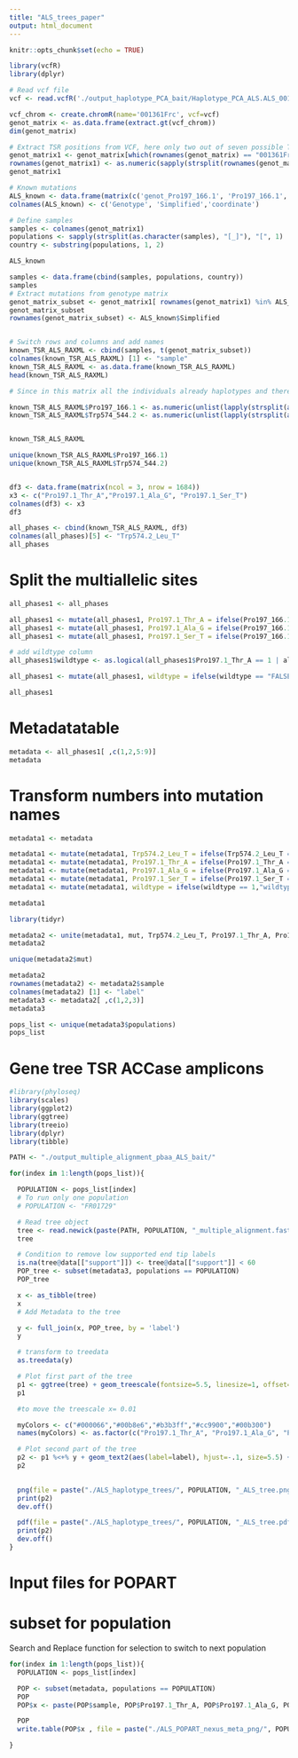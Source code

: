 ```yaml
---
title: "ALS_trees_paper"
output: html_document
---
```


```r
knitr::opts_chunk$set(echo = TRUE)
```

```r
library(vcfR)
library(dplyr)

# Read vcf file
vcf <- read.vcfR('./output_haplotype_PCA_bait/Haplotype_PCA_ALS.ALS_001361Frc_pilon.GVCF.ann.vcf')

vcf_chrom <- create.chromR(name='001361Frc', vcf=vcf)
genot_matrix <- as.data.frame(extract.gt(vcf_chrom))
dim(genot_matrix)

# Extract TSR positions from VCF, here only two out of seven possible TSR mutations are present in the VCF
genot_matrix1 <- genot_matrix[which(rownames(genot_matrix) == "001361Frc_523726" | rownames(genot_matrix) == "001361Frc_524861"), ,drop=FALSE]
rownames(genot_matrix1) <- as.numeric(sapply(strsplit(rownames(genot_matrix1), "[_]"), "[", 2))
genot_matrix1

# Known mutations
ALS_known <- data.frame(matrix(c('genot_Pro197_166.1', 'Pro197_166.1', 523726, 'genot_Trp574_544.2', 'Trp574_544.2', 524861), ncol = 3, byrow = TRUE))
colnames(ALS_known) <- c('Genotype', 'Simplified','coordinate')

# Define samples
samples <- colnames(genot_matrix1)
populations <- sapply(strsplit(as.character(samples), "[_]"), "[", 1)
country <- substring(populations, 1, 2)

ALS_known

samples <- data.frame(cbind(samples, populations, country))
samples
# Extract mutations from genotype matrix
genot_matrix_subset <- genot_matrix1[ rownames(genot_matrix1) %in% ALS_known$coordinate , ]
genot_matrix_subset
rownames(genot_matrix_subset) <- ALS_known$Simplified


# Switch rows and columns and add names
known_TSR_ALS_RAXML <- cbind(samples, t(genot_matrix_subset))
colnames(known_TSR_ALS_RAXML) [1] <- "sample"
known_TSR_ALS_RAXML <- as.data.frame(known_TSR_ALS_RAXML)
head(known_TSR_ALS_RAXML)

# Since in this matrix all the individuals already haplotypes and therefore homozygous, we can eliminate one phase

known_TSR_ALS_RAXML$Pro197_166.1 <- as.numeric(unlist(lapply(strsplit(as.character(known_TSR_ALS_RAXML$Pro197_166.1), "[/|]"), "[", 1)))
known_TSR_ALS_RAXML$Trp574_544.2 <- as.numeric(unlist(lapply(strsplit(as.character(known_TSR_ALS_RAXML$Trp574_544.2), "[/|]"), "[", 1)))


known_TSR_ALS_RAXML

```

```r
unique(known_TSR_ALS_RAXML$Pro197_166.1)
unique(known_TSR_ALS_RAXML$Trp574_544.2)


df3 <- data.frame(matrix(ncol = 3, nrow = 1684))
x3 <- c("Pro197.1_Thr_A","Pro197.1_Ala_G", "Pro197.1_Ser_T")
colnames(df3) <- x3
df3

all_phases <- cbind(known_TSR_ALS_RAXML, df3)
colnames(all_phases)[5] <- "Trp574.2_Leu_T"
all_phases
```
# Split the multiallelic sites
```r
all_phases1 <- all_phases

all_phases1 <- mutate(all_phases1, Pro197.1_Thr_A = ifelse(Pro197_166.1 == 1,1,0))
all_phases1 <- mutate(all_phases1, Pro197.1_Ala_G = ifelse(Pro197_166.1 == 2,1,0))
all_phases1 <- mutate(all_phases1, Pro197.1_Ser_T = ifelse(Pro197_166.1 == 3,1,0))

# add wildtype column
all_phases1$wildtype <- as.logical(all_phases1$Pro197.1_Thr_A == 1 | all_phases1$Pro197.1_Ala_G == 1 | all_phases1$Pro197.1_Ser_T ==1 | all_phases1$Trp574.2_Leu_T == 1)

all_phases1 <- mutate(all_phases1, wildtype = ifelse(wildtype == "FALSE",1,0))

all_phases1
```

# Metadatatable
```r
metadata <- all_phases1[ ,c(1,2,5:9)]
metadata

```
# Transform numbers into mutation names
```r
metadata1 <- metadata

metadata1 <- mutate(metadata1, Trp574.2_Leu_T = ifelse(Trp574.2_Leu_T == 1,"Trp574.2_Leu_T",NA))
metadata1 <- mutate(metadata1, Pro197.1_Thr_A = ifelse(Pro197.1_Thr_A == 1,"Pro197.1_Thr_A",NA))
metadata1 <- mutate(metadata1, Pro197.1_Ala_G = ifelse(Pro197.1_Ala_G == 1,"Pro197.1_Ala_G",NA))
metadata1 <- mutate(metadata1, Pro197.1_Ser_T = ifelse(Pro197.1_Ser_T == 1,"Pro197.1_Ser_T",NA))
metadata1 <- mutate(metadata1, wildtype = ifelse(wildtype == 1,"wildtype",NA))

metadata1

```

```r
library(tidyr)

metadata2 <- unite(metadata1, mut, Trp574.2_Leu_T, Pro197.1_Thr_A, Pro197.1_Ala_G, Pro197.1_Ser_T, wildtype , sep = "_", remove = FALSE, na.rm = TRUE)
metadata2

unique(metadata2$mut)

metadata2
rownames(metadata2) <- metadata2$sample
colnames(metadata2) [1] <- "label"
metadata3 <- metadata2[ ,c(1,2,3)]
metadata3
```

```r
pops_list <- unique(metadata3$populations)
pops_list
```

# Gene tree TSR ACCase amplicons
```r
#library(phyloseq)
library(scales)
library(ggplot2)
library(ggtree)
library(treeio)
library(dplyr)
library(tibble)

PATH <- "./output_multiple_alignment_pbaa_ALS_bait/"

for(index in 1:length(pops_list)){

  POPULATION <- pops_list[index]
  # To run only one population
  # POPULATION <- "FR01729"

  # Read tree object
  tree <- read.newick(paste(PATH, POPULATION, "_multiple_alignment.fasta.raxml.supportFBP", sep =""), node.label="support")
  tree

  # Condition to remove low supported end tip labels
  is.na(tree@data[["support"]]) <- tree@data[["support"]] < 60
  POP_tree <- subset(metadata3, populations == POPULATION)
  POP_tree

  x <- as_tibble(tree)
  x
  # Add Metadata to the tree

  y <- full_join(x, POP_tree, by = 'label')
  y

  # transform to treedata
  as.treedata(y)

  # Plot first part of the tree
  p1 <- ggtree(tree) + geom_treescale(fontsize=5.5, linesize=1, offset=1) 
  p1

  #to move the treescale x= 0.01

  myColors <- c("#000066","#00b8e6","#b3b3ff","#cc9900","#00b300")
  names(myColors) <- as.factor(c("Pro197.1_Thr_A", "Pro197.1_Ala_G", "Pro197.1_Ser_T","Trp574.2_Leu_T", "wildtype"))

  # Plot second part of the tree
  p2 <- p1 %<+% y + geom_text2(aes(label=label), hjust=-.1, size=5.5) + geom_tippoint(aes(color= mut),size=5, alpha=0.9,na.rm=TRUE) +     theme(legend.position = "none") + scale_colour_manual(name="TSR mutations", values = myColors) + geom_nodelab(aes(label = support), hjust=1.9, vjust=-0.5, colour= "#737373", size=5) + xlim(0,0.04)
  p2
  

  png(file = paste("./ALS_haplotype_trees/", POPULATION, "_ALS_tree.png", sep =""),  width = 450, height = 350, units='mm', res = 300)
  print(p2)
  dev.off()

  pdf(file = paste("./ALS_haplotype_trees/", POPULATION, "_ALS_tree.pdf", sep =""), width = 14, height = 14)
  print(p2)
  dev.off()
}

```

# Input files for POPART
# subset for population
Search and Replace function for selection to switch to next population
```r
for(index in 1:length(pops_list)){
  POPULATION <- pops_list[index]

  POP <- subset(metadata, populations == POPULATION)
  POP
  POP$x <- paste(POP$sample, POP$Pro197.1_Thr_A, POP$Pro197.1_Ala_G, POP$Pro197.1_Ser_T,POP$Trp574.2_Leu_T, POP$wildtype, sep=",")

  POP
  write.table(POP$x , file = paste("./ALS_POPART_nexus_meta_png/", POPULATION, "_ALS_meta.txt", sep =""), row.names = FALSE, col.names = ",Pro197.1_Thr_A,Pro197.1_Ala_G,Pro197.1_Ser_T,Trp574.2_Leu_T,wildtype", quote = FALSE)

} 
```


```r


```

```r


```

```r


```

```r


```

```r


```

```r


```

```r


```

```r


```

```r


```

```r


```

```r


```

```r


```

```r


```

```r


```

```r


```






